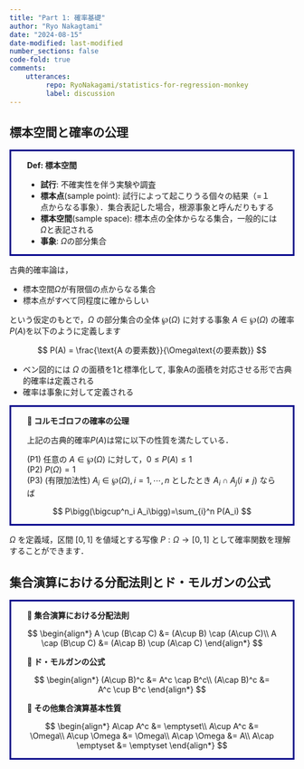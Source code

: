 ```yaml
---
title: "Part 1: 確率基礎"
author: "Ryo Nakagtami"
date: "2024-08-15"
date-modified: last-modified
number_sections: false
code-fold: true
comments:
    utterances:
         repo: RyoNakagami/statistics-for-regression-monkey
         label: discussion
---
```


## 標本空間と確率の公理

<div style='padding-left: 2em; padding-right: 2em; border-radius: 0em; border-style:solid; border-color:#00008B;'>
<strong>Def: 標本空間</strong> <br>

- **試行**: 不確実性を伴う実験や調査
- **標本点**(sample point): 試行によって起こりうる個々の結果（=１点からなる事象）．集合表記した場合，根源事象と呼んだりもする
- **標本空間**(sample space): 標本点の全体からなる集合，一般的には$\Omega$と表記される
- **事象**: $\Omega$の部分集合

</div>

古典的確率論は，

- 標本空間$\Omega$が有限個の点からなる集合
- 標本点がすべて同程度に確からしい

という仮定のもとで，$\Omega$ の部分集合の全体 $\wp(\Omega)$ に対する事象 $A\in \wp(\Omega)$ の確率$P(A)$を以下のように定義します

$$
P(A) = \frac{\text{A の要素数}}{\Omega\text{の要素数}}
$$

- ベン図的には $\Omega$ の面積を1と標準化して, 事象Aの面積を対応させる形で古典的確率は定義される
- 確率は事象に対して定義される


<div style='padding-left: 2em; padding-right: 2em; border-radius: 0em; border-style:solid; border-color:#00008B;'>
<strong >📘 コルモゴロフの確率の公理</strong> <br>

上記の古典的確率$P(A)$は常に以下の性質を満たしている．

(P1) 任意の $A\in \wp(\Omega)$ に対して，$0 \leq P(A) \leq 1$ <br>
(P2) $P(\Omega) = 1$ <br>
(P3) (有限加法性) $A_i \in \wp(\Omega), i=1, \cdots, n$ としたとき $A_i \cap A_j (i\neq j)$ ならば

$$
P\bigg(\bigcup^n_i A_i\bigg)=\sum_{i}^n P(A_i)
$$

</div>

$\Omega$ を定義域，区間 $[0, 1]$ を値域とする写像 $P:\Omega\to[0, 1]$ として確率関数を理解することができます．

## 集合演算における分配法則とド・モルガンの公式


<div style='padding-left: 2em; padding-right: 2em; border-radius: 0em; border-style:solid; border-color:#00008B;'>
<strong > 📘 集合演算における分配法則</strong> <br>

$$
\begin{align*}
A \cup (B\cap C) &= (A\cup B) \cap (A\cup C)\\
A \cap (B\cup C) &= (A\cap B) \cup (A\cap C)
\end{align*}
$$

<strong > 📘 ド・モルガンの公式</strong> <br>

$$
\begin{align*}
(A\cup B)^c &= A^c \cap B^c\\
(A\cap B)^c &= A^c \cup B^c
\end{align*}
$$

<strong > 📘 その他集合演算基本性質</strong> <br>

$$
\begin{align*}
A\cap A^c &= \emptyset\\
A\cup A^c &= \Omega\\
A\cup \Omega &= \Omega\\
A\cap \Omega &= A\\
A\cap \emptyset &= \emptyset
\end{align*}
$$



</div>